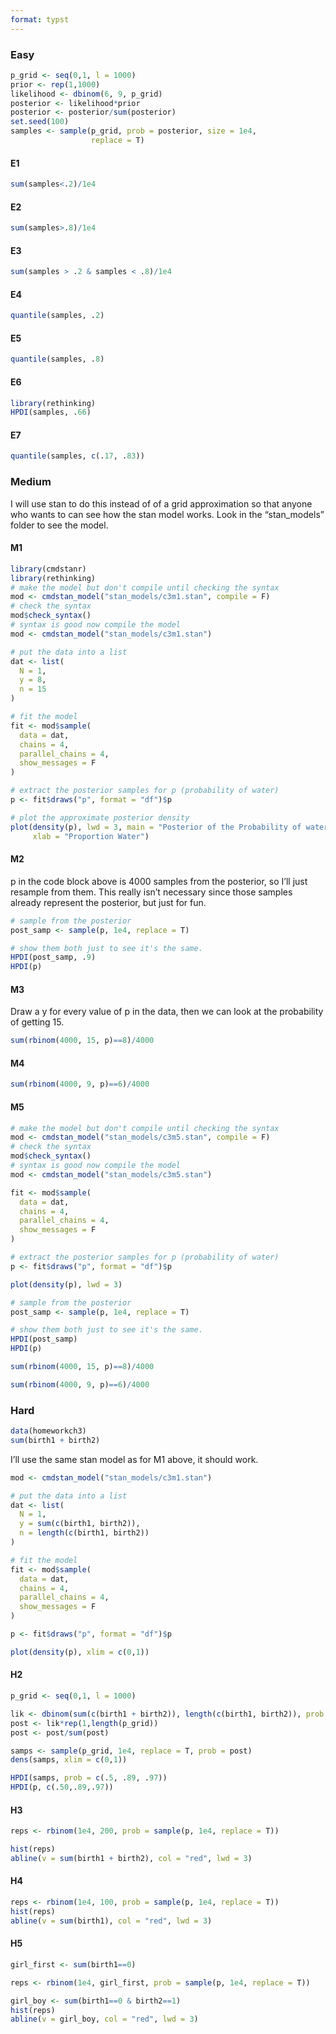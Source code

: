 ```yaml
---
format: typst
---
```


### Easy

```r
p_grid <- seq(0,1, l = 1000)
prior <- rep(1,1000)
likelihood <- dbinom(6, 9, p_grid)
posterior <- likelihood*prior
posterior <- posterior/sum(posterior)
set.seed(100)
samples <- sample(p_grid, prob = posterior, size = 1e4, 
                  replace = T)

```


#### E1

```r
sum(samples<.2)/1e4
```

#### E2

```r
sum(samples>.8)/1e4
```

#### E3

```r
sum(samples > .2 & samples < .8)/1e4
```

#### E4

```r
quantile(samples, .2)
```

#### E5

```r
quantile(samples, .8)
```
#### E6

```r
library(rethinking)
HPDI(samples, .66)
```

#### E7

```r
quantile(samples, c(.17, .83))
```

### Medium

I will use stan to do this instead of of a grid approximation so that anyone who wants to can see how the stan model works. Look in the "stan_models" folder to see the model.

#### M1

```r
library(cmdstanr)
library(rethinking)
# make the model but don't compile until checking the syntax
mod <- cmdstan_model("stan_models/c3m1.stan", compile = F)
# check the syntax
mod$check_syntax()
# syntax is good now compile the model
mod <- cmdstan_model("stan_models/c3m1.stan")

# put the data into a list
dat <- list(
  N = 1, 
  y = 8,
  n = 15
)

# fit the model
fit <- mod$sample(
  data = dat,
  chains = 4,
  parallel_chains = 4,
  show_messages = F
)

# extract the posterior samples for p (probability of water)
p <- fit$draws("p", format = "df")$p

# plot the approximate posterior density
plot(density(p), lwd = 3, main = "Posterior of the Probability of water",
     xlab = "Proportion Water")
```

#### M2

p in the code block above is 4000 samples from the posterior, so I'll just resample from them. This really isn't necessary since those samples already represent the posterior, but just for fun.
```r
# sample from the posterior
post_samp <- sample(p, 1e4, replace = T)

# show them both just to see it's the same. 
HPDI(post_samp, .9)
HPDI(p)
```
#### M3

Draw a y for every value of p in the data, then we can look at the probability of getting 15.

```r
sum(rbinom(4000, 15, p)==8)/4000
```
#### M4

```r
sum(rbinom(4000, 9, p)==6)/4000
```
#### M5

```r
# make the model but don't compile until checking the syntax
mod <- cmdstan_model("stan_models/c3m5.stan", compile = F)
# check the syntax
mod$check_syntax()
# syntax is good now compile the model
mod <- cmdstan_model("stan_models/c3m5.stan")

fit <- mod$sample(
  data = dat,
  chains = 4,
  parallel_chains = 4,
  show_messages = F
)

# extract the posterior samples for p (probability of water)
p <- fit$draws("p", format = "df")$p

plot(density(p), lwd = 3)

# sample from the posterior
post_samp <- sample(p, 1e4, replace = T)

# show them both just to see it's the same. 
HPDI(post_samp)
HPDI(p)

sum(rbinom(4000, 15, p)==8)/4000

sum(rbinom(4000, 9, p)==6)/4000
```
### Hard

```r
data(homeworkch3)
sum(birth1 + birth2)
```

I'll use the same stan model as for M1 above, it should work.

```r
mod <- cmdstan_model("stan_models/c3m1.stan")

# put the data into a list
dat <- list(
  N = 1, 
  y = sum(c(birth1, birth2)),
  n = length(c(birth1, birth2))
)

# fit the model
fit <- mod$sample(
  data = dat,
  chains = 4,
  parallel_chains = 4,
  show_messages = F
)

p <- fit$draws("p", format = "df")$p

plot(density(p), xlim = c(0,1))

```


#### H2

```r

p_grid <- seq(0,1, l = 1000)

lik <- dbinom(sum(c(birth1 + birth2)), length(c(birth1, birth2)), prob = p_grid)
post <- lik*rep(1,length(p_grid))
post <- post/sum(post)

samps <- sample(p_grid, 1e4, replace = T, prob = post)
dens(samps, xlim = c(0,1))

HPDI(samps, prob = c(.5, .89, .97))
HPDI(p, c(.50,.89,.97))
```

#### H3

```r
reps <- rbinom(1e4, 200, prob = sample(p, 1e4, replace = T))

hist(reps)
abline(v = sum(birth1 + birth2), col = "red", lwd = 3)
```

#### H4

```r
reps <- rbinom(1e4, 100, prob = sample(p, 1e4, replace = T))
hist(reps)
abline(v = sum(birth1), col = "red", lwd = 3)
```

#### H5

```r
girl_first <- sum(birth1==0)

reps <- rbinom(1e4, girl_first, prob = sample(p, 1e4, replace = T))

girl_boy <- sum(birth1==0 & birth2==1)
hist(reps)
abline(v = girl_boy, col = "red", lwd = 3)

```

